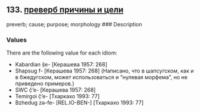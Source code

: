 ## 133. <a href =  'https://agricolamz.github.io/The_Circassian_Isoglosses_Database/133.html'>преверб причины и цели</a>
preverb; cause; purpose; morphology
### Description



### Values
There are the following value for each idiom:

* Kabardian  ṣ̂e- [Керашева 1957: 268] 
* Shapsug  f- [Керашева 1957: 268] (Написано, что в шапсугском, как и в бжедугском, может использоваться и "нулевая морфема", но не приведено примеров.)
* SWC  č̣’e- [Керашева 1957: 268] 
* Temirgoi  č̣’e- [Тхаркахо 1993: 77] 
* Bzhedug  zə-fe- [REL.IO-BEN-] [Тхаркахо 1993: 77] 

